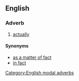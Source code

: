 ==English==

===Adverb===
{{en-adv|pos=[[in point]] [[of]] [[fact]]|-}}

# {{context|modal}} [[actually]]

====Synonyms====
*[[as a matter of fact]]
*[[in fact]]

[[Category:English modal adverbs]]